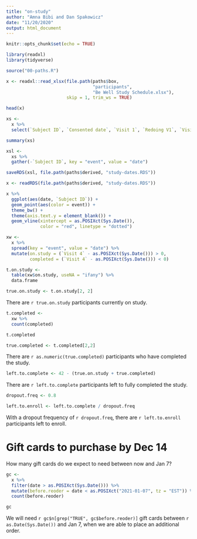 ```yaml
---
title: "on-study"
author: "Amna Bibi and Dan Spakowicz"
date: "11/20/2020"
output: html_document
---
```


```r
knitr::opts_chunk$set(echo = TRUE)

library(readxl)
library(tidyverse)

source("00-paths.R")
```

```r
x <- readxl::read_xlsx(file.path(paths$box, 
                                 "participants", 
                                 "Be Well Study Schedule.xlsx"),
                       skip = 1, trim_ws = TRUE)

head(x)
```

```r
xs <- 
  x %>%
  select(`Subject ID`, `Consented date`, `Visit 1`, `Redoing V1`, `Visit 2`, `Visit 3`, `Redoing V3`, `Visit 4`)

summary(xs)
```

```r
xsl <- 
  xs %>%
  gather(-`Subject ID`, key = "event", value = "date")
```

```r
saveRDS(xsl, file.path(paths$derived, "study-dates.RDS"))
```

```r
x <- readRDS(file.path(paths$derived, "study-dates.RDS"))
```

```r
x %>%
  ggplot(aes(date, `Subject ID`)) +
  geom_point(aes(color = event)) +
  theme_bw() +
  theme(axis.text.y = element_blank()) +
  geom_vline(xintercept = as.POSIXct(Sys.Date()), 
             color = "red", linetype = "dotted")
```

```r
xw <- 
  x %>%
  spread(key = "event", value = "date") %>%
  mutate(on.study = (`Visit 4` - as.POSIXct(Sys.Date())) > 0,
         completed = (`Visit 4` - as.POSIXct(Sys.Date())) < 0)

t.on.study <- 
  table(xw$on.study, useNA = "ifany") %>%
  data.frame

true.on.study <- t.on.study[2, 2]
```

There are `r true.on.study` participants currently on study.

```r
t.completed <- 
  xw %>%
  count(completed)

t.completed

true.completed <- t.completed[2,2]
```
There are `r as.numeric(true.completed)` participants who have completed the study.

```r
left.to.complete <- 42 - (true.on.study + true.completed)
```

There are `r left.to.complete` participants left to fully completed the study.

```r
dropout.freq <- 0.8

left.to.enroll <- left.to.complete / dropout.freq
```

With a dropout frequency of `r dropout.freq`, there are `r left.to.enroll` participants left to enroll.

# Gift cards to purchase by Dec 14 

How many gift cards do we expect to need between now and Jan 7?

```r
gc <- 
  x %>%
  filter(date > as.POSIXct(Sys.Date())) %>%
  mutate(before.reoder = date < as.POSIXct("2021-01-07", tz = "EST")) %>%
  count(before.reoder)

gc
```
We will need `r gc$n[grep("TRUE", gc$before.reoder)]` gift cards between `r as.Date(Sys.Date())` and Jan 7, when we are able to place an additional order.

